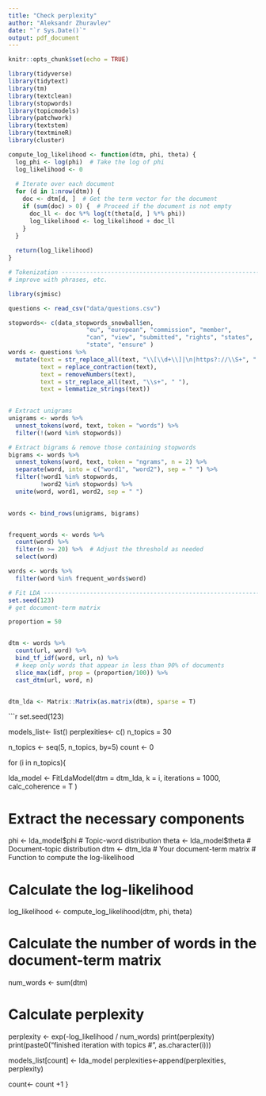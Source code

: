 ---
title: "Check perplexity"
author: "Aleksandr Zhuravlev"
date: "`r Sys.Date()`"
output: pdf_document
---

```{r setup, include=FALSE}
knitr::opts_chunk$set(echo = TRUE)
```

```{r pacakges, warning=FALSE, message=FALSE}
library(tidyverse)
library(tidytext)
library(tm)
library(textclean)
library(stopwords)
library(topicmodels)
library(patchwork)
library(textstem)
library(textmineR)
library(cluster)
```

```{r functions}
compute_log_likelihood <- function(dtm, phi, theta) {
  log_phi <- log(phi)  # Take the log of phi
  log_likelihood <- 0
  
  # Iterate over each document
  for (d in 1:nrow(dtm)) {
    doc <- dtm[d, ]  # Get the term vector for the document
    if (sum(doc) > 0) {  # Proceed if the document is not empty
      doc_ll <- doc %*% log(t(theta[d, ] %*% phi))
      log_likelihood <- log_likelihood + doc_ll
    }
  }
  
  return(log_likelihood)
}
```

```{r Tokenisation}
# Tokenization ------------------------------------------------------------
# improve with phrases, etc.

library(sjmisc)

questions <- read_csv("data/questions.csv")

stopwords<- c(data_stopwords_snowball$en, 
                      "eu", "european", "commission", "member", 
                      "can", "view", "submitted", "rights", "states", 
                      "state", "ensure" )
words <- questions %>% 
  mutate(text = str_replace_all(text, "\\[\\d+\\]|\n|https?://\\S+", " "),
         text = replace_contraction(text), 
         text = removeNumbers(text),
         text = str_replace_all(text, "\\s+", " "),
         text = lemmatize_strings(text))
  

# Extract unigrams
unigrams <- words %>%
  unnest_tokens(word, text, token = "words") %>%
  filter(!(word %in% stopwords))

# Extract bigrams & remove those containing stopwords 
bigrams <- words %>%
  unnest_tokens(word, text, token = "ngrams", n = 2) %>%
  separate(word, into = c("word1", "word2"), sep = " ") %>%
  filter(!word1 %in% stopwords, 
         !word2 %in% stopwords) %>%
  unite(word, word1, word2, sep = " ")

  
words <- bind_rows(unigrams, bigrams)


frequent_words <- words %>% 
  count(word) %>% 
  filter(n >= 20) %>%  # Adjust the threshold as needed
  select(word)

words <- words %>%
  filter(word %in% frequent_words$word)

```

```{r LDA}
# Fit LDA -----------------------------------------------------------------
set.seed(123)
# get document-term matrix

proportion = 50


dtm <- words %>% 
  count(url, word) %>% 
  bind_tf_idf(word, url, n) %>% 
  # keep only words that appear in less than 90% of documents
  slice_max(idf, prop = (proportion/100)) %>%
  cast_dtm(url, word, n)


dtm_lda <- Matrix::Matrix(as.matrix(dtm), sparse = T)

```


```{r lda_new}
set.seed(123)

models_list<- list()
perplexities<- c()
n_topics = 30

n_topics <- seq(5, n_topics, by=5)
count <- 0 

for (i in n_topics){
  
lda_model <- FitLdaModel(dtm = dtm_lda, 
                        k = i, 
                        iterations = 1000,
                        calc_coherence = T
                        )

# Extract the necessary components
phi <- lda_model$phi  # Topic-word distribution
theta <- lda_model$theta  # Document-topic distribution
dtm <- dtm_lda  # Your document-term matrix
# Function to compute the log-likelihood

# Calculate the log-likelihood
log_likelihood <- compute_log_likelihood(dtm, phi, theta)

# Calculate the number of words in the document-term matrix
num_words <- sum(dtm)

# Calculate perplexity
perplexity <- exp(-log_likelihood / num_words)
print(perplexity)
print(paste0("finished iteration with topics #", as.character(i)))

models_list[count] <- lda_model
perplexities<-append(perplexities, perplexity)

count<- count +1 
}

